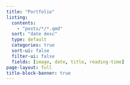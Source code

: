 ```yaml
---
title: "Portfolio"
listing:
  contents: 
    - "posts/*/*.qmd"
  sort: "date desc"
  type: default
  categories: true
  sort-ui: false
  filter-ui: false
  fields: [image, date, title, reading-time]
page-layout: full
title-block-banner: true
---
```


